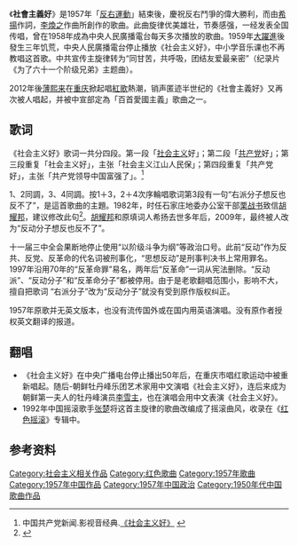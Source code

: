 {{original research|time=2015-12-24T13:17:10+00:00}}
{{Infobox song
| name           = 社会主义好
| type           = song
| artist         = [[李焕之|李焕之]]
<!-- | alt Artist     = [[张楚_(歌手)|张楚]] -《社会主义好》（[[红色摇滚|红色摇滚]]） -->
| album          = 
| recorded       = 
| released       = {{Start date|1957}}
| published      = {{Start date|1957}}
| genre          = 革命歌曲
| language       = 普通話
| length         = {{Duration|m=01|s=50}}
| lyricist       = [[希扬|希扬]]
| composer       = [[李焕之|李焕之]]
| arranger       = [[李焕之|李焕之]]
| label          = 
| producer       = 
| tracks         = 
| misc           = 
}}
《'''社會主義好'''》是1957年「[[反右運動|反右運動]]」結束後，慶祝反右鬥爭的偉大勝利，而由[[希揚|希揚]]作詞，[[李煥之|李煥之]]作曲所創作的歌曲。此曲旋律优美雄壮，节奏感强，一经发表全国传唱，曾在1958年成為中央人民廣播電台每天多次播放的歌曲。1959年[[大躍進|大躍進]]後發生三年饥荒，中央人民廣播電台停止播放《社会主义好》，中小学音乐课也不再教唱这首歌。中共宣传主旋律转为“同甘苦，共呼吸，团结友爱最亲密”（纪录片《为了六十一个阶级兄弟》主题曲）。

2012年後[[薄熙来|薄熙来]]在[[重庆|重庆]]掀起唱[[紅歌|紅歌]]熱潮，销声匿迹半世纪的《社會主義好》又再次被人唱起，并被中宣部定為「百首愛國主義」歌曲之一。

== 歌词 ==
《社会主义好》歌词一共分四段。第一段「[[社会主义|社会主义]]好」；第二段「[[中国共产党|共产党]]好」；第三段重复「社会主义好」，主张「社会主义江山人民保」；第四段重复「共产党好」，主张「共产党领导中国富强了」。<ref>中国共产党新闻.影视音经典.[http://cpc.people.com.cn/GB/64150/64154/4509672.html 《社会主义好》] {{Wayback|url=http://cpc.people.com.cn/GB/64150/64154/4509672.html |date=20150330040707 }}</ref>

1、2同調，3、4同調。按1＋3，2＋4次序輪唱歌词第3段有一句“右派分子想反也反不了”，是這首歌曲的主題。1982年，时任石家庄地委办公室干部[[栗战书|栗战书]]致信[[胡耀邦|胡耀邦]]，建议修改此句<ref>{{cite news |title=建议全国人民大唱《社会主义好》 |publisher=人民日报 |date=1982-05-26}}</ref>。[[胡耀邦|胡耀邦]]和原填词人希扬去世多年后，2009年，最终被人改为“反动分子想反也反不了”。

十一届三中全会果断地停止使用“以阶级斗争为纲”等政治口号。此前“反动”作为反共、反党、反革命的代名词被刑事化，“思想反动”是刑事判决书上常用罪名。1997年沿用70年的“反革命罪”易名，两年后“反革命”一词从宪法删除。“反动派”、“反动分子”和“反革命分子”都被停用。由于是老歌翻唱范围小，影响不大，擅自把歌词 “右派分子”改为“反动分子”就没有受到原作版权纠正。

1957年原歌并无英文版本，也没有流传国外或在国内用英语演唱。没有原作者授权英文翻译的报道。

==翻唱==
* 《社会主义好》在中央广播电台停止播出50年后，在重庆市唱红歌运动中被重新唱起。随后-朝鲜牡丹峰乐团艺术家用中文演唱《社会主义好》，连后来成为朝鲜第一夫人的牡丹峰演员[[李雪主|李雪主]]，也在演唱会用中文表演《社会主义好》。
* 1992年中国摇滚歌手[[张楚_(歌手)|张楚]]将这首主旋律的歌曲改编成了摇滚曲风，收录在《[[红色摇滚|红色摇滚]]》专辑中。

==参考资料==
{{reflist}}
{{放歌九十年|cat|S社}}
[[Category:社会主义相关作品|Category:社会主义相关作品]]
[[Category:红色歌曲|Category:红色歌曲]]
[[Category:1957年歌曲|Category:1957年歌曲]]
[[Category:1957年中国作品|Category:1957年中国作品]]
[[Category:1957年中国政治|Category:1957年中国政治]]
[[Category:1950年代中国歌曲作品|Category:1950年代中国歌曲作品]]